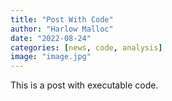 ```yaml
---
title: "Post With Code"
author: "Harlow Malloc"
date: "2022-08-24"
categories: [news, code, analysis]
image: "image.jpg"
---
```


This is a post with executable code.

